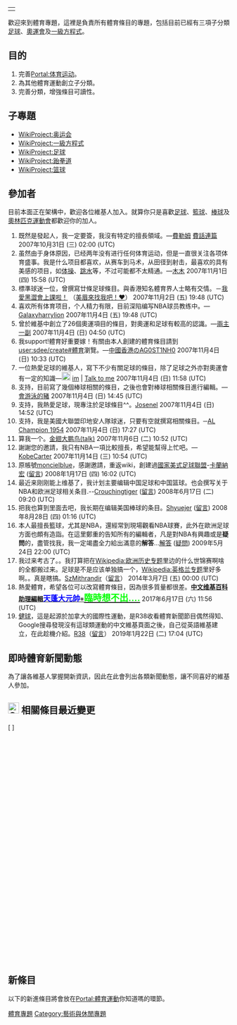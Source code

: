 {| align="right"
| {{WikiProject:體育/條目統計}}
|}
{{portal|體育運動}}
歡迎來到體育專題，這裡是負責所有體育條目的專題，包括目前已經有三項子分類[[WikiProject:足球|足球]]、[[WikiProject:奥运会|奧運會]]及[[WikiProject:足球|一級方程式]]。

==目的==
#完善[[Portal:体育运动|Portal:体育运动]]。
#為其他體育運動創立子分類。
#完善分類，增強條目可讀性。

==子專題==
*[[WikiProject:奥运会|WikiProject:奥运会]]
*[[WikiProject:一級方程式|WikiProject:一級方程式]]
*[[WikiProject:足球|WikiProject:足球]]
*[[WikiProject:跆拳道|WikiProject:跆拳道]]
*[[WikiProject:篮球|WikiProject:篮球]]

==參加者==
目前本面正在架構中，歡迎各位維基人加入。就算你只是喜歡[[足球|足球]]、[[籃球|籃球]]、[[棒球|棒球]]及[[奧林匹克運動會|奧林匹克運動會]]都歡迎你的加人。

#既然是發起人，我一定要簽，我沒有特定的擅長領域。—[[User:費勒姆|費勒姆]] [[User_talk:費勒姆|費話連篇]] 2007年10月31日 (三) 02:00 (UTC)
#虽然由于身体原因，已经两年没有进行任何体育运动，但是一直很关注各项体育盛事。我是什么项目都喜欢，从赛车到马术，从田径到射击，最喜欢的具有美感的项目，如[[体操|体操]]、[[跳水|跳水]]等，不过可能都不太精通。—[[User:Mywood|木木]] 2007年11月1日 (四) 15:58 (UTC)
#標準球迷一位，曾撰寫廿條足球條目。與香港知名體育界人士略有交情。－[[User:Tszkin|我愛黑澀會上課啦！]] （[[User_talk:Tszkin|美眉來找我吧！♥]]） 2007年11月2日 (五) 19:48 (UTC)
#喜欢所有体育项目，个人精力有限，目前深陷编写NBA球员教练中。—[[User:Galaxyharrylion|Galaxyharrylion]]  2007年11月4日 (五) 19:48 (UTC)
#曾於維基中創立了26個奧運項目的條目，對奧運和足球有較高的認識。—[[User:魯班|兩主一副]] 2007年11月4日 (日) 04:50 (UTC)
#我support!體育好重要嫁！有關由本人創建的體育條目請到[[user:sdee/create#體育|user:sdee/create#體育]]瀏覽。—[[User:Sdee|中國香港のAG0ST1NH0]] 2007年11月4日 (日) 10:33 (UTC)
#一位熱愛足球的維基人，寫下不少有關足球的條目，除了足球之外亦對奧運會有一定的知識—[[File:RomanK-01.png|20px]] [[User:Kims6331|im]] | [[User_talk:Kims6331|Talk to me]] 2007年11月4日 (日) 11:58 (UTC)
#支持，目前寫了幾個棒球相關的條目，之後也會對棒球相關條目進行編輯。—[[User:Hmcheng|會游泳的豬]] 2007年11月4日 (日) 14:45 (UTC)
#支持，我熱愛足球，現專注於足球條目^^。[[User:Josenel|Josenel]] 2007年11月4日 (日) 14:52 (UTC)
#支持，我是美國大聯盟印地安人隊球迷，只要有空就撰寫相關條目。─[[User:Fitzwilliam|AL Champion 1954]] 2007年11月4日 (日) 17:27 (UTC)
#算我一个。[[user:金翅大鹏鸟|金翅大鹏鸟]][[User_talk:_金翅大鹏鸟|(talk)]] 2007年11月6日 (二) 10:52 (UTC)
#謝謝您的邀請，我只有NBA一項比較擅長，希望能幫得上忙吧。—[[User:KobeCarter|KobeCarter]] 2007年11月14日 (三) 10:54 (UTC)
#原帳號[[User:moncielblue|moncielblue]]，感謝邀請，重返wiki，創建過[[國家美式足球聯盟|國家美式足球聯盟]]-[[User:Calenardhon|卡蘭納宏]] ([[User_talk:Calenardhon|留言]]) 2008年1月17日 (四) 16:02 (UTC)
#最近来刚刚能上维基了，我计划主要编辑中国足球和中国篮球。也会撰写关于NBA和欧洲足球相关条目.--[[User:Crouchingtiger|Crouchingtiger]] ([[User_talk:Crouchingtiger|留言]]) 2008年6月17日 (二) 09:20 (UTC)
#把我也算到里面去吧，我长期在编辑美国棒球的条目。[[User:Shyuejer|Shyuejer]] ([[User_talk:Shyuejer|留言]]) 2008年8月28日 (四) 01:16 (UTC)
#本人最擅長籃球，尤其是NBA，還經常到現場觀看NBA球賽，此外在歐洲足球方面也頗有造詣。在這里鄭重的告知所有的編輯者，凡是對NBA有興趣或是'''疑問'''的，盡管找我，我一定竭盡全力給出滿意的'''解答'''...[[User:Horford-1|解答]] ([[User_talk:Horford-1|疑問]]) 2009年5月24日 22:00 (UTC)
#我过来考古了。。我打算把在[[WikiProject:欧洲历史|Wikipedia:欧洲历史专题]]里边的什么世锦赛啊啥的全都搬过来。足球是不是应该单独搞一个，[[WikiProject:英格蘭|Wikipedia:英格兰专题]]里好多啊。。真是瞎搞。[[User:SzMithrandir|SzMithrandir]]（[[User_talk:SzMithrandir|留言]]） 2014年3月7日 (五) 00:00 (UTC)
#熱愛體育，希望各位可以改寫體育條目，因為很多質量都很差。'''[[中文维基百科|中文维基百科]][[Wikipedia:維基榮譽|助理編輯]]'''<big>[[User:林天蓬|<span style="color: #0000FF;">'''天蓬大元帥'''</span>]]</big>[[Special:用户贡献/林天蓬|※]]<big><big>[[User_talk:林天蓬|<span style="color: #00FF00;">'''臨時想不出....''']]</span></big></big> 2017年6月17日 (六) 11:56 (UTC)
#[[健球|健球]]，這是起源於加拿大的國際性運動，是R38收看體育新聞節目偶然得知、Google搜尋發現沒有這球類運動的中文維基頁面之後，自己從英語維基建立，在此趁機介紹。[[user:Ryokie38|R38]]（[[User_talk:_Ryokie38|留言]]） 2019年1月22日 (二) 17:04 (UTC)

==即時體育新聞動態==
為了讓各維基人掌握開新資訊，因此在此會列出各類新聞動態，讓不同喜好的維基人參加。
== [[File:Crystal_Clear_app_clock.png|25px]] 相關條目最近變更==
[{{fullurl:{{FULLPAGENAME}}|action=purge}} {{CLB|清除緩存並重新載入}}]
{{HideH_wno
|Head         = 所有相關條目與頁面最近變更
|FrameStyle   = border: 1px solid #0000FF; padding: 5px;
|HeadStyle    = background: #00FFFF;
|collapsed = no
}}
<div class="references-small" style="height: 500px; overflow: auto; padding: 3px">
{{column|3|
{{Special:RecentChangesLinked/WikiProject:體育}}
}}
</div>
{{HideF}}

==新條目==
{{WikiProject:體育/新進條目}}

以下的新進條目將會放在[[Portal:體育運動|Portal:體育運動]]你知道嗎的環節。

[[Category:體育專題|]]
[[Category:藝術與休閒專題|Category:藝術與休閒專題]]